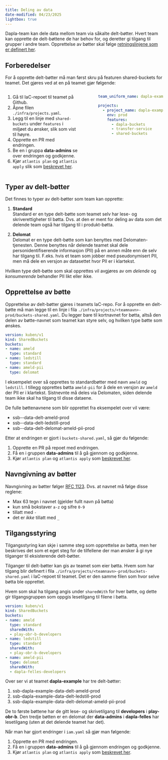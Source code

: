 ```yaml
---
title: Deling av data
date-modified: 04/23/2025
lightbox: true
---
```


Dapla-team kan dele data mellom team via såkalte delt-bøtter. Hvert team kan opprette de delt-bøttene de har behov for, og deretter gi tilgang til grupper i andre team. Opprettelse av bøtter skal følge [retningslinjene som er definert her](https://statistics-norway.atlassian.net/wiki/spaces/DAPLA/pages/3613786151/Deling+av+data+p+Dapla).

## Forberedelser

For å opprette delt-bøtter må man først skru på featuren shared-buckets for teamet. Det gjøres ved at en på teamet gjør følgende:

:::: {.columns}

::: {.column width="50%"}
1. Gå til IaC-repoet til teamet på Github.
2. Åpne filen `./infra/projects.yaml`.
3. Legg til en linje med `shared-buckets` under `features` i miljøet du ønsker, slik som vist til høyre.
4. Opprette en PR med endringen.
5. Be en i gruppa **data-admins** se over endringen og godkjenne.
6. Kjør `atlantis plan` og `atlantis apply` slik som [beskrevet her](./features.html#aktivere-feature).  
:::

::: {.column width="5%"}
<!-- empty column to create gap -->
:::

::: {.column width="45%"}
```.yaml
team_uniform_name: dapla-example

projects:
  - project_name: dapla-example
    env: prod
    features:
      - dapla-buckets
      - transfer-service
      - shared-buckets
```
:::

::::

## Typer av delt-bøtter

Det finnes to typer av delt-bøtter som team kan opprette: 

1. **Standard**  
Standard er en type delt-bøtte som teamet selv har lese- og skriverettigheter til bøtta. Dvs. at den er ment for deling av data som det delende team også har tilgang til i produkt-bøtta.

2. **Delomat**  
Delomat er en type delt-bøtte som kan benyttes med Delomaten-tjenesten. Denne benyttes når delende teamet skal dele personidentifiserende informasjon (PII) på en annen måte enn de selv har tilgang til. F.eks. hvis et team som jobber med pseudonymisert PII, men må dele en versjon av datasettet hvor PII er i klartekst.

Hvilken type delt-bøtte som skal opprettes vil avgjøres av om *delende* og *konsumerende* behandler PII likt eller ikke. 


## Opprettelse av bøtte

Opprettelse av delt-bøtter gjøres i teamets IaC-repo. For å opprette en delt-bøtte må man legge til en linje i fila `./infra/projects/<teamnavn>-prod/buckets-shared.yaml`. Du legger bare til kortnavnet for bøtta, altså den delen av bøtte-navnet som teamet kan styre selv, og hvilken type bøtte som ønskes. 

```.yml
version: kuben/v1
kind: SharedBuckets
buckets:
- name: ameld
  type: standard
- name: ledstill
  type: standard
- name: ameld-pii
  type: delomat
```
I eksempelet over så opprettes to standardbøtter med navn `ameld` og `ledstill`. I tillegg opprettes bøtta `ameld-pii` for å dele en versjon av `ameld` der PII er i klartekst. Sistnevnte må deles via Delomaten, siden delende team ikke skal ha tilgang til disse dataene. 

De fulle bøttenavnene som blir opprettet fra eksempelet over vil være:

- ssb-<teamnavn>-data-delt-ameld-prod
- ssb-<teamnavn>-data-delt-ledstill-prod
- ssb-<teamnavn>-data-delt-delomat-ameld-pii-prod

Etter at endringen er gjort i `buckets-shared.yaml`, så gjør du følgende:

1. Opprette en PR på repoet med endringen.
2. Få en i gruppen **data-admins** til å gå gjennom og godkjenne. 
3. Kjør `atlantis plan` og `atlantis apply` som [beskrevet her](./features.html#aktivere-feature).


::: {.callout-warning}
## Navngivning av bøtter

Navngivning av bøtter følger [RFC 1123](https://kubernetes.io/docs/concepts/overview/working-with-objects/names/#dns-label-names). Dvs. at navnet må følge disse reglene:  

- Max 63 tegn i navnet (gjelder fullt navn på bøtta)
- kun små bokstaver `a-z` og sifre `0-9`
- tillatt med `-`
- det er *ikke* tillatt med `_`
:::


## Tilgangsstyring

Tilgangsstyring kan skje i samme steg som opprettelse av bøtta, men her beskrives det som et eget steg for de tilfellene der man ønsker å gi nye tilganger til eksisterende delt-bøtter. 

Tilganger til delt-bøtter kan gis av teamet som eier bøtta. Hvem som har tilgang blir definert i fila `./infra/projects/<teamnavn>-prod/buckets-shared.yaml` i IaC-repoet til teamet. Det er den samme filen som hvor selve bøtta ble opprettet. 

Hvem som skal ha tilgang angis under `sharedWith` for hver bøtte, og dette gir tilgangsgruppen som oppgis lesetilgang til filene i bøtta. 

```.yml
version: kuben/v1
kind: SharedBuckets
buckets:
- name: ameld
  type: standard
  sharedWith:
  - play-obr-b-developers
- name: ledstill
  type: standard
  sharedWith:
  - play-obr-b-developers  
- name: ameld-pii
  type: delomat
  sharedWith:
  - dapla-felles-developers
```

Over ser vi at teamet **dapla-example** har tre delt-bøtter:

1. ssb-dapla-example-data-delt-ameld-prod
2. ssb-dapla-example-data-delt-ledstill-prod
3. ssb-dapla-example-data-delt-delomat-ameld-pii-prod
 

De to første bøttene har de gitt lese- og skrivetilgang til **developers** i **play-obr-b**. Den tredje bøtten er en delomat der **data-admins** i **dapla-felles** har lesetilgang (uten at det delende teamet har det).

Når man har gjort endringer i `iam.yaml` så gjør man følgende:

1. Opprette en PR med endringen. 
2. Få en i gruppen **data-admins** til å gå gjennom endringen og godkjenne.
3. Kjør `atlantis plan` og `atlantis apply` som [beskrevet her](./features.html#aktivere-feature).

